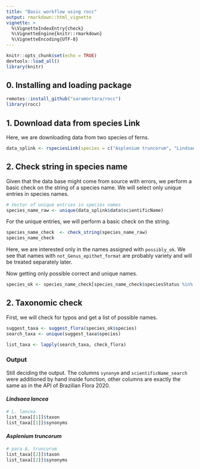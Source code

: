```yaml
---
title: "Basic workflow using rocc"
output: rmarkdown::html_vignette
vignette: >
  %\VignetteIndexEntry{check}
  %\VignetteEngine{knitr::rmarkdown}
  %\VignetteEncoding{UTF-8}
---
```


```r
knitr::opts_chunk$set(echo = TRUE)
devtools::load_all()
library(knitr)
```

## 0. Installing and loading package

```r
remotes::install_github("saramortara/rocc")
library(rocc)
```


## 1. Download data from species Link

Here, we are downloading data from two species of ferns.

```r
data_splink <- rspeciesLink(species = c("Asplenium truncorum", "Lindsaea lancea"))
```

## 2. Check string in species name

Given that the data base might come from source with errors, we perform a basic check on the string of a species name. We will select only unique entries in species names.

```r
# Vector of unique entries in species names
species_name_raw <- unique(data_splink$data$scientificName) 
```

For the unique entries, we will perform a basic check on the string.

```r
species_name_check  <- check_string(species_name_raw)
species_name_check
```

Here, we are interested only in the names assigned with `possibly_ok`. We see that names with `not_Genus_epithet_format` are probably variety and will be treated separately later.

Now getting only possible correct and unique names. 

```r
species_ok <- species_name_check[species_name_check$speciesStatus %in% "possibly_ok", ]
```

## 2. Taxonomic check

First, we will check for typos and get a list of possible names. 

```r
suggest_taxa <- suggest_flora(species_ok$species)
search_taxa <- unique(suggest_taxa$species)
```


```r
list_taxa <- lapply(search_taxa, check_flora)
```

### Output

Still deciding the output. The columns `synonym` and `scientificName_search` were additioned by hand inside function, other columns are exactly the same as in the API of Brazilian Flora 2020. 

#### *Lindsaea lancea*

```r
# L. lancea
list_taxa[[1]]$taxon
list_taxa[[1]]$synonyms
```

#### *Asplenium truncorum*

```r
# para A. truncorum
list_taxa[[2]]$taxon
list_taxa[[2]]$synonyms
```

